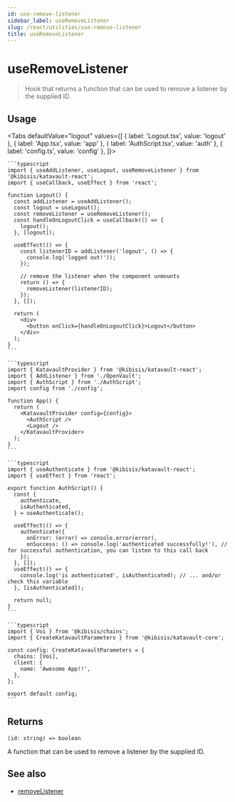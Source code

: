 ```yaml
---
id: use-remove-listener
sidebar_label: useRemoveListener
slug: /react/utilities/use-remove-listener
title: useRemoveListener
---
```



<!-- components -->

# useRemoveListener

> Hook that returns a function that can be used to remove a listener by the supplied ID.

<SectionBreak />

## Usage

<Tabs
  defaultValue="logout"
  values={[
    { label: 'Logout.tsx', value: 'logout' },
    { label: 'App.tsx', value: 'app' },
    { label: 'AuthScript.tsx', value: 'auth' },
    { label: 'config.ts', value: 'config' },
  ]}>
  <TabItem value="logout">

    ```typescript
    import { useAddListener, useLogout, useRemoveListener } from '@kibisis/katavault-react';
    import { useCallback, useEffect } from 'react';

    function Logout() {
      const addListener = useAddListener();
      const logout = useLogout();
      const removeListener = useRemoveListener();
      const handleOnLogoutClick = useCallback(() => {
        logout();
      }, [logout]);

      useEffect(() => {
        const listenerID = addListener('logout', () => {
          console.log('logged out!'));
        });

        // remove the listener when the component unmounts
        return () => {
          removeListener(listenerID);
        });
      }, []);

      return (
        <div>
          <button onClick={handleOnLogoutClick}>Logout</button>
        </div>
      );
    }
    ```

  </TabItem>
  <TabItem value="app">

    ```typescript
    import { KatavaultProvider } from '@kibisis/katavault-react';
    import { AddListener } from './OpenVault';
    import { AuthScript } from './AuthScript';
    import config from './config';

    function App() {
      return (
        <KatavaultProvider config={config}>
          <AuthScript />
          <Logout />
        </KatavaultProvider>
      );
    }
    ```

  </TabItem>
  <TabItem value="auth">

    ```typescript
    import { useAuthenticate } from '@kibisis/katavault-react';
    import { useEffect } from 'react';

    export function AuthScript() {
      const {
        authenticate,
        isAuthenticated,
      } = useAuthenticate();

      useEffect(() => {
        authenticate({
          onError: (error) => console.error(error),
          onSuccess: () => console.log('authenticated successfully!'), // for successful authentication, you can listen to this call back
        });
      }, []);
      useEffect(() => {
        console.log('is authenticated', isAuthenticated); // ... and/or check this variable
      }, [isAuthenticated]);

      return null;
    }
    ```

  </TabItem>
  <TabItem value="config">

    ```typescript
    import { Voi } from '@kibisis/chains';
    import { CreateKatavaultParameters } from '@kibisis/katavault-core';

    const config: CreateKatavaultParameters = {
      chains: [Voi],
      client: {
        name: 'Awesome App!!',
      },
    };

    export default config;
    ```

  </TabItem>
</Tabs>


<SectionBreak />

## Returns

`(id: string) => boolean`

A function that can be used to remove a listener by the supplied ID.

## See also

* [removeListener](02-core/03-api/06-utilities/05-remove-listener.mdx)
